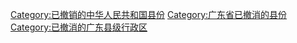 [[Category:已撤销的中华人民共和国县份|Category:已撤销的中华人民共和国县份]]
[[Category:广东省已撤消的县份|Category:广东省已撤消的县份]]
[[Category:已撤消的广东县级行政区|Category:已撤消的广东县级行政区]]